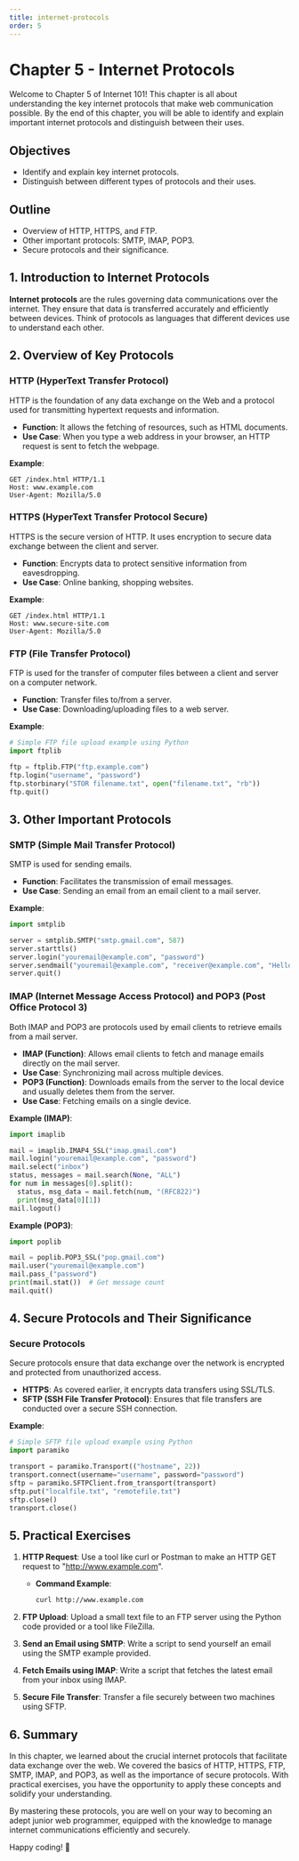 ```yaml
---
title: internet-protocols
order: 5
---
```


# Chapter 5 - Internet Protocols

Welcome to Chapter 5 of Internet 101! This chapter is all about understanding the key internet protocols that make web communication possible. By the end of this chapter, you will be able to identify and explain important internet protocols and distinguish between their uses.

## Objectives

- Identify and explain key internet protocols.
- Distinguish between different types of protocols and their uses.

## Outline

- Overview of HTTP, HTTPS, and FTP.
- Other important protocols: SMTP, IMAP, POP3.
- Secure protocols and their significance.

## 1. Introduction to Internet Protocols

**Internet protocols** are the rules governing data communications over the internet. They ensure that data is transferred accurately and efficiently between devices. Think of protocols as languages that different devices use to understand each other.

## 2. Overview of Key Protocols

### HTTP (HyperText Transfer Protocol)

HTTP is the foundation of any data exchange on the Web and a protocol used for transmitting hypertext requests and information.

- **Function**: It allows the fetching of resources, such as HTML documents.
- **Use Case**: When you type a web address in your browser, an HTTP request is sent to fetch the webpage.

**Example**:
```http
GET /index.html HTTP/1.1
Host: www.example.com
User-Agent: Mozilla/5.0
```

### HTTPS (HyperText Transfer Protocol Secure)

HTTPS is the secure version of HTTP. It uses encryption to secure data exchange between the client and server.

- **Function**: Encrypts data to protect sensitive information from eavesdropping.
- **Use Case**: Online banking, shopping websites.

**Example**:
```http
GET /index.html HTTP/1.1
Host: www.secure-site.com
User-Agent: Mozilla/5.0
```

### FTP (File Transfer Protocol)

FTP is used for the transfer of computer files between a client and server on a computer network.

- **Function**: Transfer files to/from a server.
- **Use Case**: Downloading/uploading files to a web server.

**Example**:
```python
# Simple FTP file upload example using Python
import ftplib

ftp = ftplib.FTP("ftp.example.com")
ftp.login("username", "password")
ftp.storbinary("STOR filename.txt", open("filename.txt", "rb"))
ftp.quit()
```

## 3. Other Important Protocols

### SMTP (Simple Mail Transfer Protocol)

SMTP is used for sending emails.

- **Function**: Facilitates the transmission of email messages.
- **Use Case**: Sending an email from an email client to a mail server.

**Example**:
```python
import smtplib

server = smtplib.SMTP("smtp.gmail.com", 587)
server.starttls()
server.login("youremail@example.com", "password")
server.sendmail("youremail@example.com", "receiver@example.com", "Hello World!")
server.quit()
```

### IMAP (Internet Message Access Protocol) and POP3 (Post Office Protocol 3)

Both IMAP and POP3 are protocols used by email clients to retrieve emails from a mail server.

- **IMAP (Function)**: Allows email clients to fetch and manage emails directly on the mail server.
- **Use Case**: Synchronizing mail across multiple devices.
- **POP3 (Function)**: Downloads emails from the server to the local device and usually deletes them from the server.
- **Use Case**: Fetching emails on a single device.

**Example (IMAP)**:
```python
import imaplib

mail = imaplib.IMAP4_SSL("imap.gmail.com")
mail.login("youremail@example.com", "password")
mail.select("inbox")
status, messages = mail.search(None, "ALL")
for num in messages[0].split():
  status, msg_data = mail.fetch(num, "(RFC822)")
  print(msg_data[0][1])
mail.logout()
```

**Example (POP3)**:
```python
import poplib

mail = poplib.POP3_SSL("pop.gmail.com")
mail.user("youremail@example.com")
mail.pass_("password")
print(mail.stat())  # Get message count
mail.quit()
```

## 4. Secure Protocols and Their Significance

### Secure Protocols

Secure protocols ensure that data exchange over the network is encrypted and protected from unauthorized access.

- **HTTPS**: As covered earlier, it encrypts data transfers using SSL/TLS.
- **SFTP (SSH File Transfer Protocol)**: Ensures that file transfers are conducted over a secure SSH connection.

**Example**:
```python
# Simple SFTP file upload example using Python
import paramiko

transport = paramiko.Transport(("hostname", 22))
transport.connect(username="username", password="password")
sftp = paramiko.SFTPClient.from_transport(transport)
sftp.put("localfile.txt", "remotefile.txt")
sftp.close()
transport.close()
```

## 5. Practical Exercises

1. **HTTP Request**: Use a tool like curl or Postman to make an HTTP GET request to "http://www.example.com".
   - **Command Example**:
     ```sh
     curl http://www.example.com
     ```

2. **FTP Upload**: Upload a small text file to an FTP server using the Python code provided or a tool like FileZilla.

3. **Send an Email using SMTP**: Write a script to send yourself an email using the SMTP example provided.

4. **Fetch Emails using IMAP**: Write a script that fetches the latest email from your inbox using IMAP.

5. **Secure File Transfer**: Transfer a file securely between two machines using SFTP.

## 6. Summary

In this chapter, we learned about the crucial internet protocols that facilitate data exchange over the web. We covered the basics of HTTP, HTTPS, FTP, SMTP, IMAP, and POP3, as well as the importance of secure protocols. With practical exercises, you have the opportunity to apply these concepts and solidify your understanding.

By mastering these protocols, you are well on your way to becoming an adept junior web programmer, equipped with the knowledge to manage internet communications efficiently and securely.

Happy coding! 🚀
